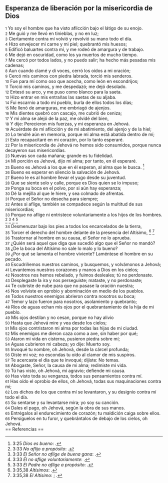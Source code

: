== Esperanza de liberación por la misericordia de Dios  ==

{{anchor|1}} <small>1</small> Yo soy el hombre que ha visto aflicción bajo el látigo de su enojo.<br>
{{anchor|2}} <small>2</small> Me guió y me llevó en tinieblas, y no en luz;<br>
{{anchor|3}} <small>3</small> Ciertamente contra mí volvió y revolvió su mano todo el día.<br>
{{anchor|4}} <small>4</small> Hizo envejecer mi carne y mi piel; quebrantó mis huesos;<br>
{{anchor|5}} <small>5</small> Edificó baluartes contra mí, y me rodeó de amargura y de trabajo.<br>
{{anchor|6}} <small>6</small> Me dejó en oscuridad, como los ya muertos de mucho tiempo.<br>
{{anchor|7}} <small>7</small> Me cercó por todos lados, y no puedo salir; ha hecho más pesadas mis cadenas;<br>
{{anchor|8}} <small>8</small> Aun cuando clamé y di voces, cerró los oídos a mi oración;<br>
{{anchor|9}} <small>9</small> Cercó mis caminos con piedra labrada, torció mis senderos.<br>
{{anchor|10}} <small>10</small> Fue para mí como oso que acecha, como león en escondrijos;<br>
{{anchor|11}} <small>11</small> Torció mis caminos, y me despedazó; me dejó desolado.<br>
{{anchor|12}} <small>12</small> Entesó su arco, y me puso como blanco para la saeta.<br>
{{anchor|13}} <small>13</small> Hizo entrar en mis entrañas las saetas de su aljaba.<br>
{{anchor|14}} <small>14</small> Fui escarnio a todo mi pueblo, burla de ellos todos los días;<br>
{{anchor|15}} <small>15</small> Me llenó de amarguras, me embriagó de ajenjos.<br>
{{anchor|16}} <small>16</small> Mis dientes quebró con cascajo, me cubrió de ceniza;<br>
{{anchor|17}} <small>17</small> Y mi alma se alejó de la paz, me olvidé del bien,<br>
{{anchor|18}} <small>18</small> Y dije: Perecieron mis fuerzas, y mi esperanza en Jehová.<br>
{{anchor|19}} <small>19</small> Acuérdate de mi aflicción y de mi abatimiento, del ajenjo y de la hiel;<br>
{{anchor|20}} <small>20</small> Lo tendré aún en memoria, porque mi alma está abatida dentro de mí;<br>
{{anchor|21}} <small>21</small> Esto recapacitaré en mi corazón, por lo tanto esperaré.<br>
{{anchor|22}} <small>22</small> Por la misericordia de Jehová no hemos sido consumidos, porque nunca decayeron sus misericordias.<br>
{{anchor|23}} <small>23</small> Nuevas son cada mañana; grande es tu fidelidad.<br>
{{anchor|24}} <small>24</small> Mi porción es Jehová, dijo mi alma; por tanto, en él esperaré.<br>
{{anchor|25}} <small>25</small> Bueno es Jehová a los que en él esperan, al alma que le busca. <ref>3:25 ''Dios es bueno'': {{lib|LU|2|6|3}}.</ref><br>
{{anchor|26}} <small>26</small> Bueno es esperar en silencio la salvación de Jehová.<br>
{{anchor|27}} <small>27</small> Bueno le es al hombre llevar el yugo desde su juventud.<br>
{{anchor|28}} <small>28</small> Que se siente solo y calle, porque es Dios quien se lo impuso;<br>
{{anchor|29}} <small>29</small> Ponga su boca en el polvo, por si aún hay esperanza;<br>
{{anchor|30}} <small>30</small> Dé la mejilla al que le hiere, y sea colmado de afrentas.<br>
{{anchor|31}} <small>31</small> Porque el Señor no desecha para siempre;<br>
{{anchor|32}} <small>32</small> Antes si aflige, también se compadece según la multitud de sus misericordias;<br>
{{anchor|33}} <small>33</small> Porque no aflige ni entristece voluntariamente a los hijos de los hombres. <ref>3:33 ''No aflijo a propósito'': {{lib|LU|2|4|1}}.</ref> <ref>3:33 ''El Señor no aflige de buena gana'': {{lib|LU|148|5|5}}.</ref> <ref>3:33 ''Él no aflige voluntariamente'': {{lib|LU|97|6|3}}.</ref> <ref>3:33 ''El Padre no aflige a propósito'': {{lib|LU|148|6|11}}.</ref><br>
{{anchor|34}} <small>34</small> Desmenuzar bajo los pies a todos los encarcelados de la tierra,<br>
{{anchor|35}} <small>35</small> Torcer el derecho del hombre delante de la presencia del Altísimo, <ref>3:35,38 ''Altísimos'': {{lib|LU|43|3|1}}.</ref> <ref>3:35,38 ''El Altísimo'': {{lib|LU|93|2|3}}; {{lib|LU|93|3|2}}.</ref><br>
{{anchor|36}} <small>36</small> Trastornar al hombre en su causa, el Señor no lo aprueba.<br>
{{anchor|37}} <small>37</small> ¿Quién será aquel que diga que sucedió algo que el Señor no mandó?<br>
{{anchor|38}} <small>38</small> ¿De la boca del Altísimo no sale lo malo y lo bueno?<br>
{{anchor|39}} <small>39</small> ¿Por qué se lamenta el hombre viviente? Laméntese el hombre en su pecado.<br>
{{anchor|40}} <small>40</small> Escudriñemos nuestros caminos, y busquemos, y volvámonos a Jehová;<br>
{{anchor|41}} <small>41</small> Levantemos nuestros corazones y manos a Dios en los cielos;<br>
{{anchor|42}} <small>42</small> Nosotros nos hemos rebelado, y fuimos desleales; tú no perdonaste.<br>
{{anchor|43}} <small>43</small> Desplegaste la ira y nos perseguiste; mataste, y no perdonaste;<br>
{{anchor|44}} <small>44</small> Te cubriste de nube para que no pasase la oración nuestra;<br>
{{anchor|45}} <small>45</small> Nos volviste en oprobio y abominación en medio de los pueblos.<br>
{{anchor|46}} <small>46</small> Todos nuestros enemigos abrieron contra nosotros su boca;<br>
{{anchor|47}} <small>47</small> Temor y lazo fueron para nosotros, asolamiento y quebranto;<br>
{{anchor|48}} <small>48</small> Ríos de aguas echan mis ojos por el quebrantamiento de la hija de mi pueblo.<br>
{{anchor|49}} <small>49</small> Mis ojos destilan y no cesan, porque no hay alivio<br>
{{anchor|50}} <small>50</small> Hasta que Jehová mire y vea desde los cielos;<br>
{{anchor|51}} <small>51</small> Mis ojos contristaron mi alma por todas las hijas de mi ciudad.<br>
{{anchor|52}} <small>52</small> Mis enemigos me dieron caza como a ave, sin haber por qué;<br>
{{anchor|53}} <small>53</small> Ataron mi vida en cisterna, pusieron piedra sobre mí;<br>
{{anchor|54}} <small>54</small> Aguas cubrieron mi cabeza; yo dije: Muerto soy.<br>
{{anchor|55}} <small>55</small> Invoqué tu nombre, oh Jehová, desde la cárcel profunda;<br>
{{anchor|56}} <small>56</small> Oíste mi voz; no escondas tu oído al clamor de mis suspiros.<br>
{{anchor|57}} <small>57</small> Te acercaste el día que te invoqué; dijiste: No temas.<br>
{{anchor|58}} <small>58</small> Abogaste, Señor, la causa de mi alma; redimiste mi vida.<br>
{{anchor|59}} <small>59</small> Tú has visto, oh Jehová, mi agravio; defiende mi causa.<br>
{{anchor|60}} <small>60</small> Has visto toda su venganza, todos sus pensamientos contra mí.<br>
{{anchor|61}} <small>61</small> Has oído el oprobio de ellos, oh Jehová, todas sus maquinaciones contra mí;<br>
{{anchor|62}} <small>62</small> Los dichos de los que contra mí se levantaron, y su designio contra mí todo el día.<br>
{{anchor|63}} <small>63</small> Su sentarse y su levantarse mira; yo soy su canción.<br>
{{anchor|64}} <small>64</small> Dales el pago, oh Jehová, según la obra de sus manos.<br>
{{anchor|65}} <small>65</small> Entrégalos al endurecimiento de corazón; tu maldición caiga sobre ellos.<br>
{{anchor|66}} <small>66</small> Persíguelos en tu furor, y quebrántalos de debajo de los cielos, oh Jehová.<br>
== Referencias ==

<references />
